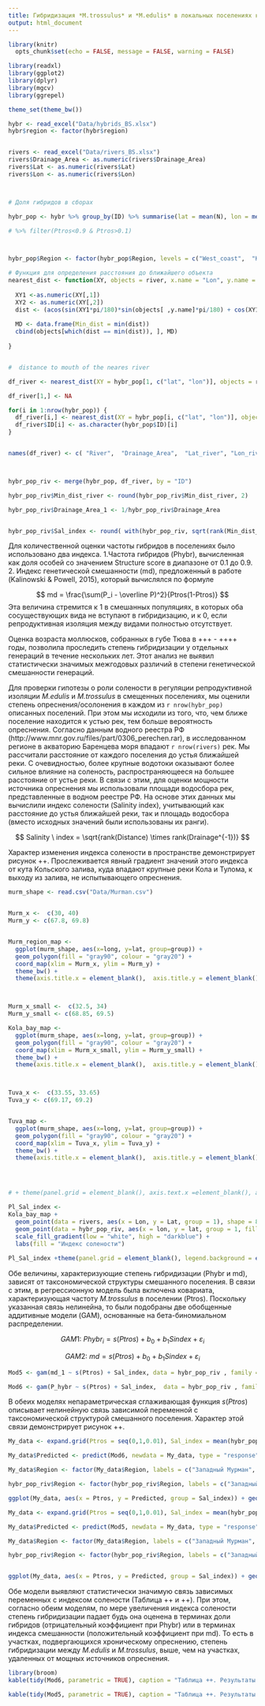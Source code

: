 ```yaml
---
title: Гибридизация *M.trossulus* и *M.edulis* в локальных поселениях кольской гибридной зоны
output: html_document
---
```


```r
library(knitr)
  opts_chunk$set(echo = FALSE, message = FALSE, warning = FALSE)
```


```r
library(readxl)
library(ggplot2)
library(dplyr)
library(mgcv)
library(ggrepel)

theme_set(theme_bw())

hybr <- read_excel("Data/hybrids_BS.xlsx")
hybr$region <- factor(hybr$region)


rivers <- read_excel("Data/rivers_BS.xlsx")
rivers$Drainage_Area <- as.numeric(rivers$Drainage_Area)
rivers$Lat <- as.numeric(rivers$Lat)
rivers$Lon <- as.numeric(rivers$Lon)



# Доля гибридов в сборах

hybr_pop <- hybr %>% group_by(ID) %>% summarise(lat = mean(N), lon = mean(E), Year = mean(year), Region = unique(region), Ptros = mean(str), P_hybr = mean(str > 0.1 & str < 0.9), md = 1 - (sd(str))^2/(Ptros*(1-Ptros)), md_1 = 1-md, Salinity = unique(salinity) ) 

# %>% filter(Ptros<0.9 & Ptros>0.1)



hybr_pop$Region <- factor(hybr_pop$Region, levels = c("West_coast",  "Kola",  "Tyuva", "East_coast" ))

```


```r

# Функция для определения расстояния до ближайшего объекта
nearest_dist <- function(XY, objects = river, x.name = "Lon", y.name = "Lat"){
  
  XY1 <-as.numeric(XY[,1])
  XY2 <- as.numeric(XY[,2])
  dist <- (acos(sin(XY1*pi/180)*sin(objects[ ,y.name]*pi/180) + cos(XY1*pi/180)*cos(objects[ ,y.name]*pi/180)*cos(XY2*pi/180 - objects[ ,x.name]*pi/180)) * 6371)
  
  MD <- data.frame(Min_dist = min(dist))
  cbind(objects[which(dist == min(dist)), ], MD)
  
}


#  distance to mouth of the neares river 

df_river <- nearest_dist(XY = hybr_pop[1, c("lat", "lon")], objects = rivers)

df_river[1,] <- NA

for(i in 1:nrow(hybr_pop)) {
  df_river[i,] <- nearest_dist(XY = hybr_pop[i, c("lat", "lon")], objects = rivers)
  df_river$ID[i] <- as.character(hybr_pop$ID)[i]
}


names(df_river) <- c( "River",  "Drainage_Area",  "Lat_river", "Lon_river", "Min_dist_river", "ID" )



hybr_pop_riv <- merge(hybr_pop, df_river, by = "ID")

hybr_pop_riv$Min_dist_river <- round(hybr_pop_riv$Min_dist_river, 2)

hybr_pop_riv$Drainage_Area_1 <- 1/hybr_pop_riv$Drainage_Area


hybr_pop_riv$Sal_index <- round( with(hybr_pop_riv, sqrt(rank(Min_dist_river) * rank(Drainage_Area_1)) ))
```

    
Для количественной оценки частоты гибридов в поселениях было использовано два индекса. 
1.Частота гибридов (Phybr), вычисленная как доля особей со значением Structure score в диапазоне от 0.1 до 0.9.
2. Индекс генетической смешанности (md), предложенный в работе (Kalinowski & Powell, 2015), который вычислялся по формуле 

$$
md = \frac{\sum(P_i - \overline P)^2}{Ptros(1-Ptros)}
$$
Эта величина стремится к 1 в смешанных популяциях, в которых оба сосуществующих вида не вступают в гибридизацию, и к 0, если репродуктивная изоляция между видами полностью отсутствует.

Оценка возраста моллюсков, собранных в губе Тюва в +++ - ++++ годы, позволила проследить степень гибридизации у отдельных генераций в течение нескольких лет. Этот анализ не выявил статистически значимых межгодовых различий в степени генетической смешанности генераций. 



Для проверки гипотезы о роли солености в регуляции репродуктивной изоляции *M.edulis*  и *M.trossulus* в смещенных поселениях, мы оценили степень опреснения/осолонения в каждом из `r nrow(hybr_pop)` описанных поселений. При этом мы исходили из того, что, чем ближе поселение находится к устью рек, тем больше вероятность опреснения. Согласно данным водного реестра РФ (http://www.mnr.gov.ru/files/part/0306_perechen.rar), в исследованном регионе в акваторию Баренцева моря впадают `r nrow(rivers)` рек. Мы рассчитали расстояние от каждого поселения до устья ближайшей реки. С очевидностью, более крупные водотоки оказывают более сильное влияние на соленость, распространяющееся на большее расстояние от устье реки. В связи с этим, для оценки мощности источника опреснения мы использовали площади водосбора рек, представленные в водном реестре РФ. На основе этих данных мы вычислили индекс солености (Salinity index), учитывающий как расстояние до устья ближайшей реки, так и площадь водосбора (вместо исходных значений были использованы их ранги). 

$$
Salinity \ index = \sqrt{rank(Distance) \times  rank(Drainage^{-1})}
$$

Характер изменения индекса солености в пространстве демонстрирует рисунок ++. Прослеживается явный градиент значений этого индекса от кута Кольского залива, куда впадают крупные реки Кола и Тулома, к выходу из залива, не испытывающего опреснения. 





```r

murm_shape <- read.csv("Data/Murman.csv")


Murm_x <-  c(30, 40)
Murm_y <- c(67.8, 69.8)


Murm_region_map <- 
  ggplot(murm_shape, aes(x=long, y=lat, group=group)) +
  geom_polygon(fill = "gray90", colour = "gray20") + 
  coord_map(xlim = Murm_x, ylim = Murm_y) + 
  theme_bw() +  
  theme(axis.title.x = element_blank(),  axis.title.y = element_blank(), plot.background = element_blank(), panel.border = element_blank()) 



Murm_x_small <-  c(32.5, 34)
Murm_y_small <- c(68.85, 69.5)

Kola_bay_map <- 
  ggplot(murm_shape, aes(x=long, y=lat, group=group)) +
  geom_polygon(fill = "gray90", colour = "gray20") + 
  coord_map(xlim = Murm_x_small, ylim = Murm_y_small) + 
  theme_bw() +  
  theme(axis.title.x = element_blank(),  axis.title.y = element_blank(), plot.background = element_blank(), panel.border = element_blank()) 



Tuva_x <-  c(33.55, 33.65)
Tuva_y <- c(69.17, 69.2)


Tuva_map <-
  ggplot(murm_shape, aes(x=long, y=lat, group=group)) +
  geom_polygon(fill = "gray90", colour = "gray20") + 
  coord_map(xlim = Tuva_x, ylim = Tuva_y) + 
  theme_bw() +  
  theme(axis.title.x = element_blank(),  axis.title.y = element_blank(), plot.background = element_blank(), panel.border = element_blank()) 




# + theme(panel.grid = element_blank(), axis.text.x =element_blank(), axis.text.y= element_blank()) + theme(axis.ticks = element_blank()) 

```

```r

Pl_Sal_index <- 
Kola_bay_map + 
  geom_point(data = rivers, aes(x = Lon, y = Lat, group = 1), shape = 8, size = 3) +
  geom_point(data = hybr_pop_riv, aes(x = lon, y = lat, group = 1, fill = Sal_index), shape = 21, size = 3) +
  scale_fill_gradient(low = "white", high = "darkblue") +
  labs(fill = "Индекс солености")
  
Pl_Sal_index +theme(panel.grid = element_blank(), legend.background = element_blank(), legend.position = c(0.8, 0.2))
```


Обе величины, характеризующие степень гибридизации (Phybr и md), зависят от  таксономической структуры смешанного поселения. В связи с этим, в  регрессионную модель была включена ковариата, характеризующая частоту *M.trossulus* в поселении (Ptros). Поскольку указанная связь нелинейна, то были подобраны две обобщенные аддитивные модели (GAM), основанные на бета-биномиальном распределении.   


$$
GAM1: \ Phybr_i = s(Ptros) + b_0 + b_1Sindex + \varepsilon_i 
$$


$$
GAM2: \ md = s(Ptros) + b_0 + b_1Sindex + \varepsilon_i 
$$

```r
Mod5 <- gam(md_1 ~ s(Ptros) + Sal_index, data = hybr_pop_riv , family = "betar")

Mod6 <- gam(P_hybr ~ s(Ptros) + Sal_index,  data = hybr_pop_riv , family = "betar"  )

```



В обеих моделях непараметрическая сглаживающая функция $s(Ptros)$ описывает нелинейную связь зависимой переменной с таксономической структурой смешанного поселения. Характер этой связи демонстрирует рисунок ++. 



```r
My_data <- expand.grid(Ptros = seq(0,1,0.01), Sal_index = mean(hybr_pop_riv$Sal_index), Region = unique(hybr_pop_riv$Region))

My_data$Predicted <- predict(Mod6, newdata = My_data, type = "response")

My_data$Region <- factor(My_data$Region, labels = c("Западный Мурман", "Кольский залив", "губа Тюва", "Восточный Мурман"))

hybr_pop_riv$Region <- factor(hybr_pop_riv$Region, labels = c("Западный Мурман", "Кольский залив", "губа Тюва", "Восточный Мурман"))

ggplot(My_data, aes(x = Ptros, y = Predicted, group = Sal_index)) + geom_line() + geom_point(data = hybr_pop_riv, aes(y = P_hybr, fill = Sal_index, shape = Region), shape = 21, color = "black", size = 4) + scale_fill_gradient(low = "white", high = "darkblue")  + facet_wrap(~Region) + labs(y = "Доля гибридов в популяции (Phybr)")
```



```r
My_data <- expand.grid(Ptros = seq(0,1,0.01), Sal_index = mean(hybr_pop_riv$Sal_index), Region = unique(hybr_pop_riv$Region))

My_data$Predicted <- predict(Mod5, newdata = My_data, type = "response")

My_data$Region <- factor(My_data$Region, labels = c("Западный Мурман", "Кольский залив", "губа Тюва", "Восточный Мурман"))

hybr_pop_riv$Region <- factor(hybr_pop_riv$Region, labels = c("Западный Мурман", "Кольский залив", "губа Тюва", "Восточный Мурман"))


ggplot(My_data, aes(x = Ptros, y = Predicted, group = Sal_index)) + geom_line() + scale_color_gradient(low = "yellow", high = "red") + geom_point(data = hybr_pop_riv, aes(y = md_1, fill = Sal_index, shape = Region), shape = 21, color = "black", size = 4) + scale_fill_gradient(low = "white", high = "darkblue")  + facet_wrap(~Region) + labs(y = "md")
```




Обе модели выявляют статистически значимую связь зависимых переменных с индексом солености (Таблица ++ и ++). При этом, согласно обеим моделям, по мере увеличения индекса солености степень гибридизации падает будь она оценена в  терминах доли гибридов (отрицательный коэффициент при Phybr) или  в терминах индекса смешанности (положительный коэффициент при md). То есть в участках, подвергающихся хроническому опреснению, степень гибридизации между *M.edulis* и *M.trossulus*, выше, чем на участках, удаленных от мощных источников опреснения.  




```r
library(broom)
kable(tidy(Mod6, parametric = TRUE), caption = "Таблица ++. Результаты регрессионного анализа $Phybr$ в зависимости от индекса солености (модель GAM1).")


```



```r

kable(tidy(Mod5, parametric = TRUE), caption = "Таблица ++. Результаты регрессионного анализа $md$ в зависимости от индекса солености (модель GAM2).")


```

<br>

<br>

